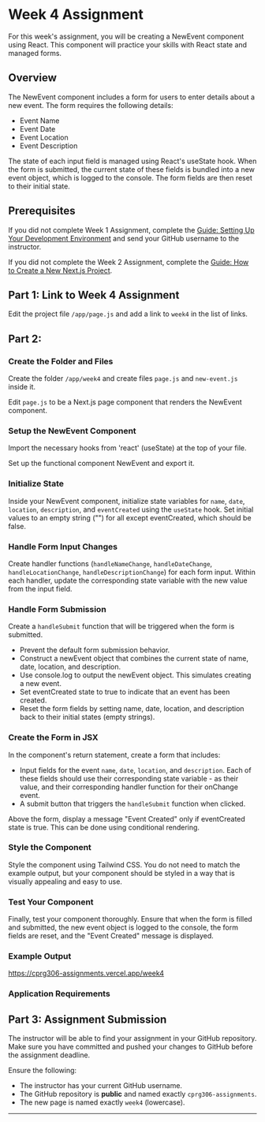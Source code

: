 # Week 4 Assignment

For this week's assignment, you will be creating a NewEvent component using React. This component will practice your skills with React state and managed forms.

## Overview

The NewEvent component includes a form for users to enter details about a new event. The form requires the following details:

- Event Name
- Event Date
- Event Location
- Event Description

The state of each input field is managed using React's useState hook. When the form is submitted, the current state of these fields is bundled into a new event object, which is logged to the console. The form fields are then reset to their initial state.

## Prerequisites

If you did not complete Week 1 Assignment, complete the [Guide: Setting Up Your Development Environment](/guides-and-references/development-environment-setup) and send your GitHub username to the instructor.

If you did not complete the Week 2 Assignment, complete the [Guide: How to Create a New Next.js Project](/guides-and-references/creating-new-nextjs-project).

## Part 1: Link to Week 4 Assignment

Edit the project file `/app/page.js` and add a link to `week4` in the list of links.

## Part 2:


<Steps>

### Create the Folder and Files

Create the folder `/app/week4` and create files `page.js` and `new-event.js` inside it.

Edit `page.js` to be a Next.js page component that renders the NewEvent component.

### Setup the NewEvent Component

Import the necessary hooks from 'react' (useState) at the top of your file.

Set up the functional component NewEvent and export it.

### Initialize State

Inside your NewEvent component, initialize state variables for `name`, `date`, `location`, `description`, and `eventCreated` using the `useState` hook. Set initial values to an empty string ("") for all except eventCreated, which should be false.

### Handle Form Input Changes

Create handler functions (`handleNameChange`, `handleDateChange`, `handleLocationChange`, `handleDescriptionChange`) for each form input. Within each handler, update the corresponding state variable with the new value from the input field.

### Handle Form Submission

Create a `handleSubmit` function that will be triggered when the form is submitted.

- Prevent the default form submission behavior.
- Construct a newEvent object that combines the current state of name, date, location, and description.
- Use console.log to output the newEvent object. This simulates creating a new event.
- Set eventCreated state to true to indicate that an event has been created.
- Reset the form fields by setting name, date, location, and description back to their initial states (empty strings).

### Create the Form in JSX

In the component's return statement, create a form that includes:

- Input fields for the event `name`, `date`, `location`, and `description`. Each of these fields should use their corresponding state variable - as their value, and their corresponding handler function for their onChange event.
- A submit button that triggers the `handleSubmit` function when clicked.

Above the form, display a message "Event Created" only if eventCreated state is true. This can be done using conditional rendering.

### Style the Component

Style the component using Tailwind CSS. You do not need to match the example output, but your component should be styled in a way that is visually appealing and easy to use.

### Test Your Component

Finally, test your component thoroughly. Ensure that when the form is filled and submitted, the new event object is logged to the console, the form fields are reset, and the "Event Created" message is displayed.

</Steps>

### Example Output

https://cprg306-assignments.vercel.app/week4

### Application Requirements

## Part 3: Assignment Submission

The instructor will be able to find your assignment in your GitHub repository. Make sure you have committed and pushed your changes to GitHub before the assignment deadline.

Ensure the following:

- The instructor has your current GitHub username.
- The GitHub repository is **public** and named exactly `cprg306-assignments`.
- The new page is named exactly `week4` (lowercase).

---


<AssignmentChecker week="4" />
